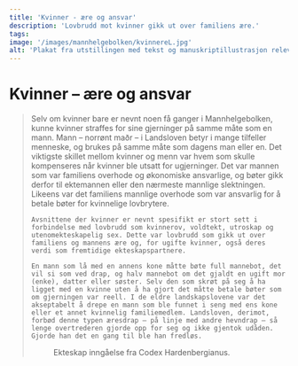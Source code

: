 ```yaml
---
title: 'Kvinner - ære og ansvar'
description: 'Lovbrudd mot kvinner gikk ut over familiens ære.'
tags:
image: '/images/mannhelgebolken/kvinnereL.jpg'
alt: 'Plakat fra utstillingen med tekst og manuskriptillustrasjon relevant for kvinners ære.'
---
```



# Kvinner – ære og ansvar

<Blockquote
    quote='«Hvis kvinnen har ektemann, tar han rettsbot for sin kone.»'
    footer='Mannhelgeboken, kapittel 30' />

<Spacer height={40}/>

<Container stil="initial side">
    Selv om kvinner bare er nevnt noen få ganger i Mannhelgebolken, kunne kvinner straffes for sine gjerninger på samme måte som en mann. Mann – norrønt maðr – i Landsloven betyr i mange tilfeller menneske, og brukes på samme måte som dagens man eller en. Det viktigste skillet mellom kvinner og menn var hvem som skulle kompenseres når kvinner ble utsatt for ugjerninger. Det var mannen som var familiens overhode og økonomiske ansvarlige, og bøter gikk derfor til ektemannen eller den nærmeste mannlige slektningen. Likeens var det familiens mannlige overhode som var ansvarlig for å betale bøter for kvinnelige lovbrytere. 
    
    Avsnittene der kvinner er nevnt spesifikt er stort sett i forbindelse med lovbrudd som kvinnerov, voldtekt, utroskap og utenomekteskapelig sex. Dette var lovbrudd som gikk ut over familiens og mannens ære og, for ugifte kvinner, også deres verdi som fremtidige ekteskapspartnere. 
    
    En mann som lå med en annens kone måtte bøte full mannebot, det vil si som ved drap, og halv mannebot om det gjaldt en ugift mor (enke), datter eller søster. Selv den som skrøt på seg å ha ligget med en kvinne uten å ha gjort det måtte betale bøter som om gjerningen var reell. I de eldre landskapslovene var det akseptabelt å drepe en mann som ble funnet i seng med ens kone eller et annet kvinnelig familiemedlem. Landsloven, derimot, forbød denne typen æresdrap – på linje med andre hevndrap – så lenge overtrederen gjorde opp for seg og ikke gjentok udåden. Gjorde han det en gang til ble han fredløs.
</Container>

<Figure
    image="/images/section-buttons/Arvetall1.jpg"
    title="Kvinners rolle og deres ære er viktige saker."
    alt="Manusckipt illuminasjon med avbilding av inngåelse i ekteskap."
>
Ekteskap inngåelse fra Codex Hardenbergianus.
</Figure>